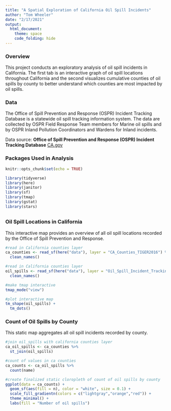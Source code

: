 ```yaml
---
title: "A Spatial Exploration of California Oil Spill Incidents"
author: "Tom Wheeler"
date: "2/17/2021"
output:
  html_document:
    theme: space
    code_folding: hide
---
```


### Overview

This project conducts an exploratory analysis of oil spill incidents in California. The first tab is an interactive graph of oil spill locations throughout California and the second visualizes cumulative counties of oil spills by county to better understand which counties are most impacted by oil spills.

### Data

The Office of Spill Prevention and Response (OSPR) Incident Tracking Database is a statewide oil spill tracking information system. The data are collected by OSPR Field Response Team members for Marine oil spills and by OSPR Inland Pollution Coordinators and Wardens for Inland incidents.

Data source: **Office of Spill Prevention and Response (OSPR) Incident Tracking Database** [CA.gov](https://gis.data.ca.gov/datasets/7464e3d6f4924b50ad06e5a553d71086_0/data)

### Packages Used in Analysis

```r
knitr::opts_chunk$set(echo = TRUE)

library(tidyverse)
library(here)
library(janitor)
library(sf)
library(tmap)
library(gstat)
library(stars)
```

## {.tabset}

### Oil Spill Locations in California

This interactive map provides an overview of all oil spill locations recorded by the Office of Spill Prevention and Response.

```r
#read in California counties layer
ca_counties <- read_sf(here("data"), layer = "CA_Counties_TIGER2016") %>%
  clean_names()

#read in California counties layer
oil_spills <- read_sf(here("data"), layer = "Oil_Spill_Incident_Tracking_%5Bds394%5D") %>%
  clean_names()
```

```r
#make tmap interactive
tmap_mode("view")

#plot interactive map
tm_shape(oil_spills) +
  tm_dots()
```

### Count of Oil Spills by County

This static map aggregates all oil spill incidents recorded by county.

```r
#join oil_spills with california counties layer
ca_oil_spills <- ca_counties %>% 
  st_join(oil_spills)

#count of values in ca counties
ca_counts <- ca_oil_spills %>% 
  count(name)

#create finalized static cloropleth of count of oil spills by county
ggplot(data = ca_counts) +
  geom_sf(aes(fill = n), color = "white", size = 0.1) +
  scale_fill_gradientn(colors = c("lightgray","orange","red")) +
  theme_minimal() +
  labs(fill = "Number of oil spills")
```

